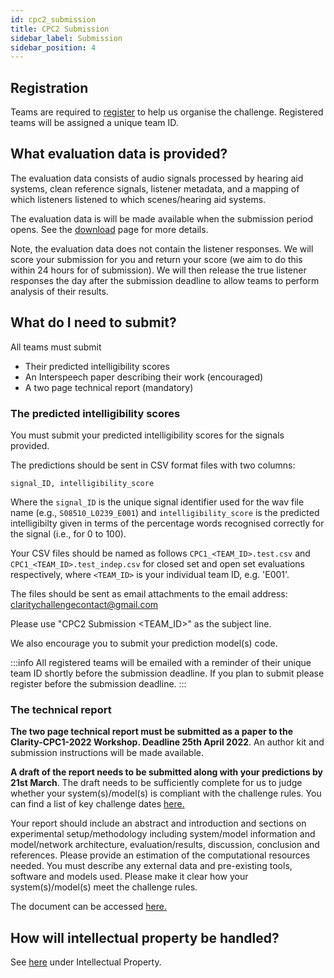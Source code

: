 ```yaml
---
id: cpc2_submission
title: CPC2 Submission
sidebar_label: Submission
sidebar_position: 4
---
```


## Registration

Teams are required to [register](./cpc2_registration) to help us organise the challenge. Registered teams will be assigned a unique team ID.

## What evaluation data is provided?

The evaluation data consists of audio signals processed by hearing aid systems, clean reference signals, listener metadata, and a mapping of which listeners listened to which scenes/hearing aid systems.

The evaluation data is will be made available when the submission period opens. See the [download](../cpc2_download) page for more details.

Note, the evaluation data does not contain the listener responses. We will score your submission for you and return your score (we aim to do this within 24 hours for of submission). We will then release the true listener responses the day after the submission deadline to allow teams to perform analysis of their results.

## What do I need to submit?

All teams must submit

- Their predicted intelligibility scores
- An Interspeech paper describing their work (encouraged)
- A two page technical report (mandatory)

### The predicted intelligibility scores

You must submit your predicted intelligibility scores for the signals provided.

The predictions should be sent in CSV format files with two columns:

```csv
signal_ID, intelligibility_score
```

Where the `signal_ID` is the unique signal identifier used for the wav file name (e.g., `S08510_L0239_E001`) and `intelligibility_score` is the predicted intelligibilty given in terms of the percentage words recognised correctly for the signal (i.e., for 0 to 100).

Your CSV files should be named as follows  `CPC1_<TEAM_ID>.test.csv` and `CPC1_<TEAM_ID>.test_indep.csv` for closed set and open set evaluations respectively, where `<TEAM_ID>` is your individual team ID, e.g. 'E001'.

The files should be sent as email attachments to the email address: [claritychallengecontact@gmail.com](mailto:claritychallengecontact@gmail.com)

Please use "CPC2 Submission <TEAM_ID>" as the subject line.

We also encourage you to submit your prediction model(s) code.

:::info
All registered teams will be emailed with a reminder of their unique team ID shortly before the submission deadline. If you plan to submit please register before the submission deadline.
:::

### The technical report

**The two page technical report must be submitted as a paper to the Clarity-CPC1-2022 Workshop. Deadline 25th April 2022**. An author kit and submission instructions will be made available.

**A draft of the report needs to be submitted along with your predictions by 21st March**. The draft needs to be sufficiently complete for us to judge whether your system(s)/model(s) is compliant with the challenge rules. You can find a list of key challenge dates [here.](./cpc1_dates)

Your report should include an abstract and introduction and sections on experimental setup/methodology including system/model information and model/network architecture, evaluation/results, discussion, conclusion and references. Please provide an estimation of the computational resources needed. You must describe any external data and pre-existing tools, software and models used. Please make it clear how your system(s)/model(s) meet the challenge rules.

The document can be accessed [here.](https://drive.google.com/drive/folders/1pfGTqYAivACAgtliLwM58opCNfHcMwBG?usp=sharing)

## How will intellectual property be handled?

See [here](./cpc1_rules#intellectual-property) under Intellectual Property.
